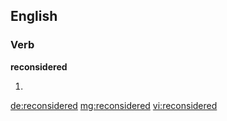 ==English==

===Verb===
'''reconsidered'''

# {{past of|reconsider}}

[[de:reconsidered]]
[[mg:reconsidered]]
[[vi:reconsidered]]